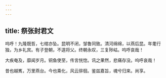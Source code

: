 ```yaml
---
---
---
```

title: 祭张封君文
---



呜呼！九隆既哲，七绾亦坠。昆明不闭，邹鲁同致。清河绵绵，以燕后昆。年耄行独，为乡礼宾。有子登朝，不遑将父。终朝永叹，三复陟岵。呜呼哀哉！

大疾奄及，靡闻岁月。铜鱼使至，传言恍惚。讯之果然，悲痛存没。呜呼哀哉！

昔也越嶲，万里燕台。今也乘化，风云徘徊。鉴兹嘉旨，魂兮归来。尚享。